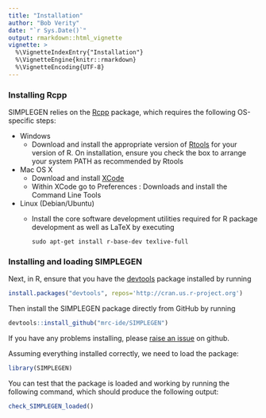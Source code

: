 ---
title: "Installation"
author: "Bob Verity"
date: "`r Sys.Date()`"
output: rmarkdown::html_vignette
vignette: >
  %\VignetteIndexEntry{"Installation"}
  %\VignetteEngine{knitr::rmarkdown}
  %\VignetteEncoding{UTF-8}
---

### Installing Rcpp

SIMPLEGEN relies on the [Rcpp](https://cran.r-project.org/web/packages/Rcpp/index.html) package, which requires the following OS-specific steps:

* Windows
    - Download and install the appropriate version of [Rtools](https://cran.rstudio.com/bin/windows/Rtools/) for your version of R. On installation, ensure you check the box to arrange your system PATH as recommended by Rtools
* Mac OS X
    - Download and install [XCode](http://itunes.apple.com/us/app/xcode/id497799835?mt=12)
    - Within XCode go to Preferences : Downloads and install the Command Line Tools
* Linux (Debian/Ubuntu)
    - Install the core software development utilities required for R package development as well as LaTeX by executing
    
        ```{}
        sudo apt-get install r-base-dev texlive-full
        ```

### Installing and loading SIMPLEGEN

Next, in R, ensure that you have the [devtools](https://www.rstudio.com/products/rpackages/devtools/) package installed by running

```{r, eval = FALSE}
install.packages("devtools", repos='http://cran.us.r-project.org')
```

Then install the SIMPLEGEN package directly from GitHub by running

```{r, eval = FALSE}
devtools::install_github("mrc-ide/SIMPLEGEN")
```

If you have any problems installing, please [raise an issue](https://github.com/mrc-ide/SIMPLEGEN/issues) on github.

Assuming everything installed correctly, we need to load the package:

```{r}
library(SIMPLEGEN)
```

You can test that the package is loaded and working by running the following command, which should produce the following output:

```{r}
check_SIMPLEGEN_loaded()
```
